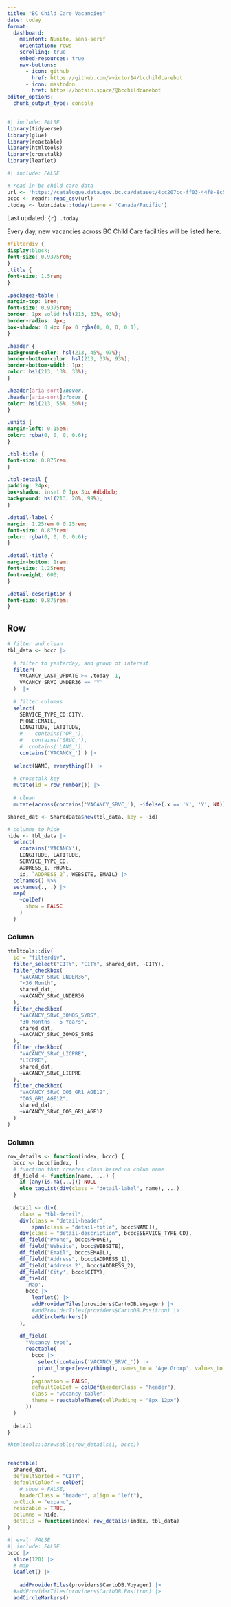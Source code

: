 ```yaml
---
title: "BC Child Care Vacancies"
date: today
format: 
  dashboard:
    mainfont: Nunito, sans-serif
    orientation: rows
    scrolling: true
    embed-resources: true
    nav-buttons: 
      - icon: github
        href: https://github.com/wvictor14/bcchildcarebot
      - icon: mastodon
        href: https://botsin.space/@bcchildcarebot
editor_options: 
  chunk_output_type: console
---
```



```r
#| include: FALSE
library(tidyverse)
library(glue)
library(reactable)
library(htmltools)
library(crosstalk)
library(leaflet)
```

```r
#| include: FALSE

# read in bc child care data ----
url <- 'https://catalogue.data.gov.bc.ca/dataset/4cc207cc-ff03-44f8-8c5f-415af5224646/resource/9a9f14e1-03ea-4a11-936a-6e77b15eeb39/download/childcare_locations.csv'
bccc <- readr::read_csv(url)
.today <- lubridate::today(tzone = 'Canada/Pacific')
```

Last updated: `{r} .today`

Every day, new vacancies across BC Child Care facilities will be listed here. 

```css
#filterdiv {
display:block;
font-size: 0.9375rem;
}
.title {
font-size: 1.5rem;
}

.packages-table {
margin-top: 1rem;
font-size: 0.9375rem;
border: 1px solid hsl(213, 33%, 93%);
border-radius: 4px;
box-shadow: 0 4px 8px 0 rgba(0, 0, 0, 0.1);
}

.header {
background-color: hsl(213, 45%, 97%);
border-bottom-color: hsl(213, 33%, 93%);
border-bottom-width: 1px;
color: hsl(213, 13%, 33%);
}

.header[aria-sort]:hover,
.header[aria-sort]:focus {
color: hsl(213, 55%, 50%);
}

.units {
margin-left: 0.15em;
color: rgba(0, 0, 0, 0.6);
}

.tbl-title {
font-size: 0.875rem;
}

.tbl-detail {
padding: 24px;
box-shadow: inset 0 1px 3px #dbdbdb;
background: hsl(213, 20%, 99%);
}

.detail-label {
margin: 1.25rem 0 0.25rem;
font-size: 0.875rem;
color: rgba(0, 0, 0, 0.6);
}

.detail-title {
margin-bottom: 1rem;
font-size: 1.25rem;
font-weight: 600;
}

.detail-description {
font-size: 0.875rem;
}

```

## Row {height=30%}

```r
# filter and clean
tbl_data <- bccc |>
  
  # filter to yesterday, and group of interest
  filter(
    VACANCY_LAST_UPDATE >= .today -1,
    VACANCY_SRVC_UNDER36 == 'Y'
  )  |> 
  
  # filter columns
  select(
    SERVICE_TYPE_CD:CITY, 
    PHONE:EMAIL,
    LONGITUDE, LATITUDE,
    #    contains('OP_'),
    #   contains('SRVC_'),
    #  contains('LANG_'),
    contains('VACANCY_') ) |> 
  
  select(NAME, everything()) |>
  
  # crosstalk key
  mutate(id = row_number()) |> 
  
  # clean
  mutate(across(contains('VACANCY_SRVC_'), ~ifelse(.x == 'Y', 'Y', NA)))

shared_dat <- SharedData$new(tbl_data, key = ~id)

# columns to hide
hide <- tbl_data |> 
  select(
    contains('VACANCY'),
    LONGITUDE, LATITUDE,
    SERVICE_TYPE_CD,
    ADDRESS_1, PHONE,
    id, `ADDRESS_2`, WEBSITE, EMAIL) |> 
  colnames() %>%
  setNames(., .) |> 
  map(
    ~colDef(
      show = FALSE
    )
  )
```

### Column {width=20%}

```r
htmltools::div(
  id = "filterdiv",
  filter_select("CITY", "CITY", shared_dat, ~CITY),
  filter_checkbox(
    "VACANCY_SRVC_UNDER36", 
    "<36 Month", 
    shared_dat, 
    ~VACANCY_SRVC_UNDER36
  ),
  filter_checkbox(
    "VACANCY_SRVC_30MOS_5YRS", 
    "30 Months - 5 Years", 
    shared_dat,
    ~VACANCY_SRVC_30MOS_5YRS
  ),
  filter_checkbox(
    "VACANCY_SRVC_LICPRE", 
    "LICPRE", 
    shared_dat, 
    ~VACANCY_SRVC_LICPRE
  ),
  filter_checkbox(
    "VACANCY_SRVC_OOS_GR1_AGE12",
    "OOS_GR1_AGE12", 
    shared_dat, 
    ~VACANCY_SRVC_OOS_GR1_AGE12
  )
)
```

### Column 

```r
row_details <- function(index, bccc) {
  bccc <- bccc[index, ] 
  # function that creates class based on colum name
  df_field <- function(name, ...) {
    if (any(is.na(...))) NULL
    else tagList(div(class = "detail-label", name), ...)
  }
  
  detail <- div(
    class = "tbl-detail",
    div(class = "detail-header", 
        span(class = "detail-title", bccc$NAME)),
    div(class = "detail-description", bccc$SERVICE_TYPE_CD),
    df_field("Phone", bccc$PHONE),
    df_field("Website", bccc$WEBSITE),
    df_field("Email", bccc$EMAIL),
    df_field("Address", bccc$ADDRESS_1),
    df_field('Address 2', bccc$ADDRESS_2),
    df_field('City', bccc$CITY),
    df_field(
      'Map', 
      bccc |> 
        leaflet() |>
        addProviderTiles(providers$CartoDB.Voyager) |>
        #addProviderTiles(providers$CartoDB.Positron) |>
        addCircleMarkers()
    ),
    
    df_field(
      "Vacancy type",
      reactable(
        bccc |>  
          select(contains('VACANCY_SRVC_')) |> 
          pivot_longer(everything(), names_to = 'Age Group', values_to = 'Vacancy?')
        ,
        pagination = FALSE,
        defaultColDef = colDef(headerClass = "header"),
        class = "vacancy-table",
        theme = reactableTheme(cellPadding = "8px 12px")
      ))
  )
  
  detail
}

#htmltools::browsable(row_details(1, bccc))


reactable(
  shared_dat,
  defaultSorted = "CITY",
  defaultColDef = colDef(
    # show = FALSE,
    headerClass = "header", align = "left"),
  onClick = "expand",
  resizable = TRUE,
  columns = hide,
  details = function(index) row_details(index, tbl_data)
)
```

```r
#| eval: FALSE
#| include: FALSE
bccc |> 
  slice(120) |> 
  # map
  leaflet() |>
  
    addProviderTiles(providers$CartoDB.Voyager) |>
  #addProviderTiles(providers$CartoDB.Positron) |>
  addCircleMarkers()

```

